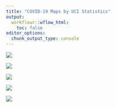 ```yaml
---
title: "COVID-19 Maps by UCI Statistics"
output:
  workflowr::wflow_html:
    toc: false
editor_options:
  chunk_output_type: console
---
```


<div class = "row">
<div class = "col-md-4">
<img src = "assets/MarchIncid.png"/>
</div>
<div class = "col-md-4">
<img src = "assets/AprilIncid.png"/>
</div>
<div class = "col-md-4">
<img src = "assets/MayIncid.png"/>
</div>
</div>
<div class = "row">
<div class = "col-md-4">
<img src = "assets/JuneIncid.png"/>
</div>
<div class = "col-md-4">
<img src = "assets/JulyIncid.png"/>
</div>

